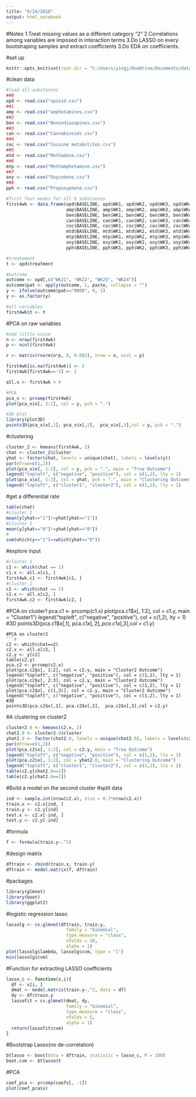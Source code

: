---
title: "9/24/2018"
output: html_notebook
---
#Notes
1.Treat missing values as a different category "2" 
2.Correlations among variables are imposed in interaction terms
3.Do LASSO on every bootstraping samples and extract coefficients
3.Do EDA on coefficients.

#set up
```{r setup}
knitr::opts_knit$set(root.dir = "C:/Users/yingj/OneDrive/Documents/data-cleaned")
```

#clean data
```{r}
#load all substances
##0
opd <- read.csv("opioid.csv")
##1
amp <- read.csv("amphetamines.csv")
##2
ben <- read.csv("Benzodiazapines.csv")
##3
can <- read.csv("Cannabinoids.csv")
##4
coc <- read.csv("Cocaine metabolites.csv")
##5
mtd <- read.csv("Methadone.csv")
##6
mtp <- read.csv("Methamphetamine.csv")
##7
oxy <- read.csv("Oxycodone.csv")
##8
pph <- read.csv("Propoxyphene.csv")

#first four weeks for all 9 substances
first4wk <- data.frame(opd$BASELINE, opd$WK1, opd$WK2, opd$WK3, opd$WK4,
                       amp$BASELINE, amp$WK1, amp$WK2, amp$WK3, amp$WK4,
                       ben$BASELINE, ben$WK1, ben$WK2, ben$WK3, ben$WK4,
                       can$BASELINE, can$WK1, can$WK2, can$WK3, can$WK4,
                       coc$BASELINE, coc$WK1, coc$WK2, coc$WK3, coc$WK4,
                       mtd$BASELINE, mtd$WK1, mtd$WK2, mtd$WK3, mtd$WK4,
                       mtp$BASELINE, mtp$WK1, mtp$WK2, mtp$WK3, mtp$WK4,
                       oxy$BASELINE, oxy$WK1, oxy$WK2, oxy$WK3, oxy$WK4,
                       pph$BASELINE, pph$WK1, pph$WK2, pph$WK3, pph$WK4)

#treatement
t <- opd$treatment

#outcome
outcome <- opd[,c("WK21", "WK22", "WK23", "WK24")]
outcome$pat <- apply(outcome, 1, paste, collapse = "")
y <- ifelse(outcome$pat=="0000", 0, 1)
y <- as.factor(y)

#all variables
first4wk$t <- t
```
#PCA on raw variables
```{r}
#add little noise
n <- nrow(first4wk)
p <- ncol(first4wk)

r <- matrix(rnorm(n*p, 0, 0.001), nrow = n, ncol = p)

first4wk[is.na(first4wk)] <- 2
first4wk[first4wk==-5] <- 2

all.x <- first4wk + r

#PCA
pca_x <- prcomp(first4wk)
plot(pca_x$x[, 1:2], col = y, pch = ".")

#3D plot
library(plot3D)
points3D(pca_x$x[,1], pca_x$x[,2],  pca_x$x[,3],col = y, pch = ".")
```
#clustering
```{r}
cluster_2 <- kmeans(first4wk, 2)
chat <- cluster_2$cluster
yhat <- factor(chat, levels = unique(chat), labels = levels(y))
par(mfrow=c(1,2))
plot(pca_x$x[, 1:2], col = y, pch = ".", main = "True Outcome")
legend("topleft", c("negative", "positive"), col = c(1,2), lty = 1)
plot(pca_x$x[, 1:2], col = yhat, pch = ".", main = "Clustering Outcome")
legend("topleft", c("cluster1", "cluster2"), col = c(1,2), lty = 1)
```
#get a differential rate
```{r}
table(chat)
#cluster 1
mean(y[yhat=="1"]!=yhat[yhat=="1"])
#cluster 2
mean(y[yhat=="0"]!=yhat[yhat=="0"])
#
sum(which(y=="1")==which(yhat=="0"))
```
#explore input
```{r}
#cluster 1
c1 <- which(chat == 1)
c1.x <- all.x[c1, ]
first4wk.c1 <- first4wk[c1, ]
#cluster 2
c2 <- which(chat == 2)
c2.x <- all.x[c2, ]
first4wk.c2 <- first4wk[c2, ]
```
#PCA on cluster1
pca.c1 <- prcomp(c1.x)
plot(pca.c1$x[, 1:2], col = c1.y, main = "Cluster1")
legend("topleft", c("negative", "positive"), col = c(1,2), lty = 1)
#3D
points3D(pca.c1$x[,1], pca.c1$x[,2],  pca.c1$x[,3],col = c1.y)
```
#PCA on cluster2
```{r}
c2 <- which(chat==2)
c2.x <- all.x[c2, ]
c2.y <- y[c2]
table(c2.y)
pca.c2 <- prcomp(c2.x)
plot(pca.c2$x[, 1:2], col = c2.y, main = "Cluster2 Outcome")
legend("topleft", c("negative", "positive"), col = c(1,2), lty = 1)
plot(pca.c2$x[, 2:3], col = c2.y, main = "Cluster2 Outcome")
legend("topleft", c("negative", "positive"), col = c(1,2), lty = 1)
plot(pca.c2$x[, c(1,3)], col = c2.y, main = "Cluster2 Outcome")
legend("topleft", c("negative", "positive"), col = c(1,2), lty = 1)
#3D
points3D(pca.c2$x[,1], pca.c2$x[,2],  pca.c2$x[,3],col = c2.y)
```
#A clustering on cluster2
```{r}
cluster2.0 <- kmeans(c2.x, 2)
chat2.0 <- cluster2.0$cluster
yhat2.0 <- factor(chat2.0, levels = unique(chat2.0), labels = levels(c2.y))
par(mfrow=c(1,2))
plot(pca.c2$x[, 1:2], col = c2.y, main = "True Outcome")
legend("topleft", c("negative", "positive"), col = c(1,2), lty = 1)
plot(pca.c2$x[, 1:2], col = yhat2.0, main = "Clustering Outcome")
legend("topleft", c("cluster1", "cluster2"), col = c(1,2), lty = 1)
table(c2.y[chat2.0==1])
table(c2.y[chat2.0==2])
```
#Build a model on the second cluster
#split data
```{r}
ind <- sample.int(nrow(c2.x), size = 0.7*nrow(c2.x))
train.x <- c2.x[ind, ]
train.y <- c2.y[ind]
test.x <- c2.x[-ind, ]
test.y <- c2.y[-ind]
```
#formula
```{r}
f <- formula(train.y~.^2)
```
#design matrix
```{r}
dftrain <- cbind(train.x, train.y)
dftrain <- model.matrix(f, dftrain)
```
#packages
```{r}
library(glmnet)
library(boot)
library(ggplot2)
```
#logistic regression lasso
```{r}
lassolg <- cv.glmnet(dftrain, train.y, 
                       family = "binomial",
                       type.measure = "class",
                       nfolds = 10,
                       alpha = 1)
plot(lassolg$lambda, lassolg$cvm, type = "l")
min(lassolg$cvm)
```
#Function for extracting LASSO coefficients 
```{r}
lasso_c <- function(x,i){
  df <- x[i, ]
  dmat <- model.matrix(train.y~.^2, data = df)
  dy <- df$train.y
  lassofit = cv.glmnet(dmat, dy, 
                       family = "binomial",
                       type.measure = "class",
                       nfolds = 5,
                       alpha = 1)
  return(lassofit$cvm)
}
```
#Bootstrap Lasso(no de-correlation)
```{r}
btlasso <- boot(data = dftrain, statistic = lasso_c, R = 100)
boot.cvm <- btlasso$t
```
#PCA
```{r, warning=FALSE}
coef_pca <- prcomp(coefs[, -1])
plot(coef_pca$x)
```




